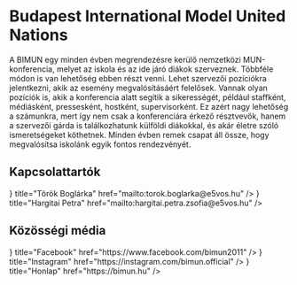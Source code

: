 
# Budapest International Model United Nations

A BIMUN egy minden évben megrendezésre kerülő nemzetközi MUN-konferencia, melyet az iskola és az ide járó diákok szerveznek. Többféle módon is van lehetőség ebben részt venni. Lehet szervezői pozíciókra jelentkezni, akik az esemény megvalósításáért felelősek. Vannak olyan pozíciók is, akik a konferencia alatt segítik a sikerességét, például staffként, médiásként, pressesként, hostként, supervisorként. Ez azért nagy lehetőség a számunkra, mert így nem csak a konferenciára érkező résztvevők, hanem a szervezői gárda is találkozhatunk külföldi diákokkal, és akár életre szóló ismeretségeket köthetnek. Minden évben remek csapat áll össze, hogy megvalósítsa iskolánk egyik fontos rendezvényét.

## Kapcsolattartók

<Cards>
  <Card
    icon={<BiLogoGmail />}
    title="Török Boglárka"
    href="mailto:torok.boglarka@e5vos.hu"
  />
  <Card
    icon={<BiLogoGmail />}
    title="Hargitai Petra"
    href="mailto:hargitai.petra.zsofia@e5vos.hu"
  />
</Cards>

## Közösségi média

<Cards>
  <Card
    icon={<FaFacebook />}
    title="Facebook"
    href="https://www.facebook.com/bimun2011"
  />
  <Card
    icon={<FaInstagram />}
    title="Instagram"
    href="https://instagram.com/bimun.official"
  />
  <Card icon={<FaClone />} title="Honlap" href="https://bimun.hu" />
</Cards>
